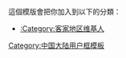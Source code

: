 {{Userbox
  |id=[[File:Chuxi tulou cluster.JPG|60px]]
  |id-c=yellow
  |info=<span lang="zh-cn">者兜用户係生长在'''[[客家地区]]'''的民众。</span>
  |info-c=yellow
  |info-s=10
  |border-c=yellow
}}<includeonly>[[Category:客家地区维基人|{{PAGENAME}}]]</includeonly>
<noinclude>
<p style="clear: both; padding-top: 2em">
這個模版會把你加入到以下的分類：
*[[:Category:客家地区维基人]]
</p>

{{UF-hcard-part}}
[[Category:中国大陆用户框模板]]
</noinclude>